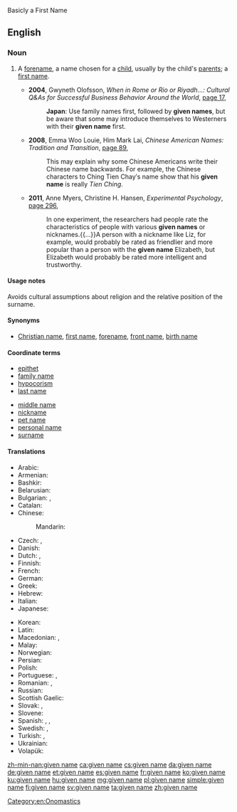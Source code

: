 
Basicly a First Name


==English==
{{wikipedia}}

===Noun===
{{en-noun|head=[[given]] [[name]]}}

# {{context|chiefly|Australia|NZ|US|and|Scotland|lang=en}} A [[forename]], a name chosen for a [[child]], usually by the child's [[parent]]s; a [[first name]].
#* '''2004''', Gwyneth Olofsson, ''When in Rome or Rio or Riyadh...: Cultural Q&As for Successful Business Behavior Around the World'', [http://books.google.com.au/books?id=OtpxnAj1TYwC&pg=PA17&dq=%22given+name|%22given+names%22+-intitle:%22%22+-inauthor:%22%22&hl=en&sa=X&ei=zaRdT9jYH8v3mAX2q9GlDw&redir_esc=y#v=onepage&q=%22given%20name|%22given%20names%22%20-intitle%3A%22%22%20-inauthor%3A%22%22&f=false page 17],
#*: '''Japan''': Use family names first, followed by '''given names''', but be aware that some may introduce themselves to Westerners with their '''given name''' first.
#* '''2008''', Emma Woo Louie, Him Mark Lai, ''Chinese American Names: Tradition and Transition'', [http://books.google.com.au/books?id=IGAClRACrsYC&pg=PA89&dq=%22given+name|%22given+names%22+-intitle:%22%22+-inauthor:%22%22&hl=en&sa=X&ei=zaRdT9jYH8v3mAX2q9GlDw&redir_esc=y#v=onepage&q=%22given%20name|%22given%20names%22%20-intitle%3A%22%22%20-inauthor%3A%22%22&f=false page 89],
#*: This may explain why some Chinese Americans write their Chinese name backwards. For example, the Chinese characters to Ching Tien Chay′s name show that his '''given name''' is really ''Tien Ching''.
#* '''2011''', Anne Myers, Christine H. Hansen, ''Experimental Psychology'', [http://books.google.com.au/books?id=AZgFmMqpWTUC&pg=PA296&dq=%22given+name|%22given+names%22+-intitle:%22%22+-inauthor:%22%22&hl=en&sa=X&ei=zaRdT9jYH8v3mAX2q9GlDw&redir_esc=y#v=onepage&q=%22given%20name|%22given%20names%22%20-intitle%3A%22%22%20-inauthor%3A%22%22&f=false page 296],
#*: In one experiment, the researchers had people rate the characteristics of people with various '''given names''' or nicknames.{{...}}A person with a nickname like Liz, for example, would probably be rated as friendlier and more popular than a person with the '''given name''' Elizabeth, but Elizabeth would probably be rated more intelligent and trustworthy.

====Usage notes====
Avoids cultural assumptions about religion and the relative position of the surname.

====Synonyms====
* [[Christian name]], [[first name]], [[forename]], [[front name]], [[birth name]]

====Coordinate terms====
{{top2}}
* [[epithet]]
* [[family name]]
* [[hypocorism]]
* [[last name]]
{{mid2}}
* [[middle name]]
* [[nickname]]
* [[pet name]]
* [[personal name]]
* [[surname]]
{{bottom}}

====Translations====
{{trans-top|name chosen for a child by its parents}}
* Arabic: {{t+|ar|اسم|m|tr=ism|sc=Arab}}
* Armenian: {{t+|hy|անուն}}
* Bashkir: {{t|ba|исем|sc=Cyrl}}
* Belarusian: {{t|be|і́мя|n|sc=Cyrl}}
* Bulgarian: {{t|bg|со́бствено и́ме|n|sc=Cyrl}}, {{t+|bg|и́ме|n|sc=Cyrl}}
* Catalan: {{t+|ca|nom|m}}
* Chinese:
*: Mandarin: {{t+|cmn|名字|tr=míngzi|sc=Hani}}
* Czech: {{t+|cs|jméno|n}}, {{t+|cs|křestní jméno|n}}
* Danish: {{t+|da|fornavn}}
* Dutch: {{t+|nl|voornaam|m}}, {{t|nl|roepnaam|m}}
* Finnish: {{t+|fi|etunimi}}
* French: {{t+|fr|prénom|m}}
* German: {{t+|de|Vorname|m}}
* Greek: {{t|el|μικρό όνομα|n}}
* Hebrew: {{t+|he|שם|m|tr=shem|sc=Hebr}}
* Italian: {{t+|it|nome|m}}
* Japanese: {{t+|ja|名前|tr=なまえ, namae|sc=Jpan}}
{{trans-mid}}
* Korean: {{t+|ko|이름|tr=ireum}}
* Latin: {{t|la|praenōmen|n}}
* Macedonian: {{t+|mk|лично име|n|tr=líčno íme}}, {{t|mk|и́ме|n|sc=Cyrl}}
* Malay: {{t|ms|nama pertama}}
* Norwegian: {{t+|no|fornavn|n}}
* Persian: {{t+|fa|نام|tr=nâm|sc=fa-Arab}}
* Polish: {{t+|pl|imię|n}}
* Portuguese: {{t|pt|nome próprio|m}}, {{t|pt|nome de batismo|m}}
* Romanian: {{t+|ro|prenume|n}}, {{t|ro|nume de naștere|m}}
* Russian: {{t+|ru|и́мя|n|sc=Cyrl}}
* Scottish Gaelic: {{t|gd|ainm-baistidh|m}}
* Slovak: {{t+|sk|meno|n}}, {{t|sk|krstné meno|n}}
* Slovene: {{t+|sl|ime|n}}
* Spanish: {{t+|es|nombre|m}}, {{t+|es|nombre propio}}, {{t+|es|nombre de pila|m}}
* Swedish: {{t+|sv|förnamn|n}}, {{t+|sv|tilltalsnamn|n}}
* Turkish: {{t+|tr|isim}}, {{t+|tr|ad}}
* Ukrainian: {{t+|uk|і́м'я|n}}
* Volapük: {{t+|vo|pösodanem}}
{{trans-bottom}}

[[Category:en:Onomastics]]

[[zh-min-nan:given name]]
[[ca:given name]]
[[cs:given name]]
[[da:given name]]
[[de:given name]]
[[et:given name]]
[[es:given name]]
[[fr:given name]]
[[ko:given name]]
[[ku:given name]]
[[hu:given name]]
[[mg:given name]]
[[pl:given name]]
[[simple:given name]]
[[fi:given name]]
[[sv:given name]]
[[ta:given name]]
[[zh:given name]]